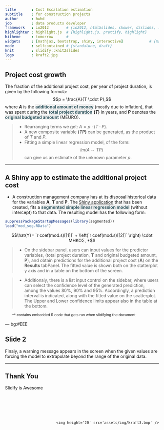 ```yaml
---
title       : Cost Escalation estimation 
subtitle    : for construction projects
author      : hwhd
job         : data products developer
framework   : io2012        # {io2012, html5slides, shower, dzslides, ...}
highlighter : highlight.js  # {highlight.js, prettify, highlight}
hitheme     : tomorrow      # 
widgets     : [mathjax, bootstrap, shiny, interactive]            # {mathjax, quiz, bootstrap}
mode        : selfcontained # {standalone, draft}
knit        : slidify::knit2slides
logo        : kraft2.jpg
---
```


## Project  cost growth
<style>
strong {
  font-weight: bold;
}
em {
  font-style: italic;
}
.description {
  color: #345962;
  background:#EEE;
  font-weight:bold;
}
.footnote { 
font-size: smaller; margin-left: 2em; 
}
</style>

The fraction of the additional project cost, per year of project duration, is given by the following formula:
  $$p = \frac{A}{T \cdot P},$$ 
where **$A$** is the <span class="description">additional amount of money</span> (mostly due to inflation), that was spent during the <span class="description">total project duration</span> **$(T)$** in years, and **$P$** denotes the <span class="description">original budgeted amount</span> (MEURO). 

> - Rearranging terms we get: $A = p \cdot (T \cdot P).$
> - A new composite variable **$(TP)$** can be generated, as the product of $T$ and $P$.
> - Fitting a simple linear regression model, of the form:
$$lm(A \sim TP)$$
can give us an estimate of the unknown parameter $p$.


--- 

## A Shiny app to estimate the additional project cost

- A construction management company has at its disposal historical data for the variables **A**, **T** and **P**. The [Shiny application](http://hwhd.shinyapps.io/pr_cost_esc) that has been created, fits a <span class="description">segmented simple linear regression model</span> (without intercept) to that data. The resulting model has the following form:

```r
suppressPackageStartupMessages(library(segmented))
load("mod_seg.RData")

```



$$\hat{Y}= `r coef(mod.s)[[1]]` + \left(`r coef(mod.s)[[2]]` \right) \cdot ΜΗΚΟΣ, *$$


> - On the sidebar panel, users can input values for the predictor variables, (total project duration, **T** and original budgeted amount, **P**), and obtain predictions for the additional project cost (**A**) on the **Results** tabPanel. The fitted value is shown both on the statterplot y axis and in a table on the bottom of the screen.   

> - Additionaly, there is a list input control on the sidebar, where users can select the confidence level of the generated prediction, among the values 80%, 90% and 95%. Accordingly, a prediction interval is indicated, along with the fitted value on the scatterplot. The Upper and Lower confidence limits appear also in the table at the bottom. 

<span class="footnote">^* contains embedded R code that gets run when slidifying the document</span>

--- bg:#EEE

## Slide 2

<div class="alert alert-info">
<p>Finaly, a warning message appears in the screen when the given values are forcing the model to extrapolate beyond the range of the original data.</p>
</div>



---

## Thank You

 Slidify is Awesome
<br><br><br><br><br><br>
<div style='text-align: right;'>
    <img height='20' src='assets/img/kraft3.bmp' />
</div>


